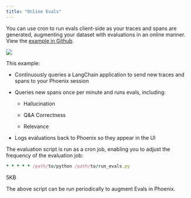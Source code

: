 ```yaml
---
title: "Online Evals"
---
```


You can use cron to run evals client-side as your traces and spans are generated, augmenting your dataset with evaluations in an online manner. View the [example in Github](https://github.com/Arize-ai/phoenix/tree/main/examples/cron-evals).

<Frame caption="">
  <img src="https://storage.googleapis.com/arize-phoenix-assets/assets/images/phoenix-docs-images/7bbef1d7-image.jpeg" />
</Frame>

This example:

* Continuously queries a LangChain application to send new traces and spans to your Phoenix session

* Queries new spans once per minute and runs evals, including:

  * Hallucination

  * Q\&A Correctness

  * Relevance

* Logs evaluations back to Phoenix so they appear in the UI

The evaluation script is run as a cron job, enabling you to adjust the frequency of the evaluation job:

```ruby
* * * * * /path/to/python /path/to/run_evals.py
```

<Frame caption="Example Online Evals Script">
  <Card
    horizontal
    title="online_evals_periodic_eval_chron.py"
    icon="file-arrow-down"
    href="https://3394180728-files.gitbook.io/~/files/v0/b/gitbook-x-prod.appspot.com/o/spaces%2FShR775Rt7OzHRfy5j2Ks%2Fuploads%2Fgit-blob-f417754c4808d53836acf34742495879d759da10%2Fonline_evals_periodic_eval_chron.py?alt=media"
  >
    5KB
  </Card>
</Frame>

The above script can be run periodically to augment Evals in Phoenix.



